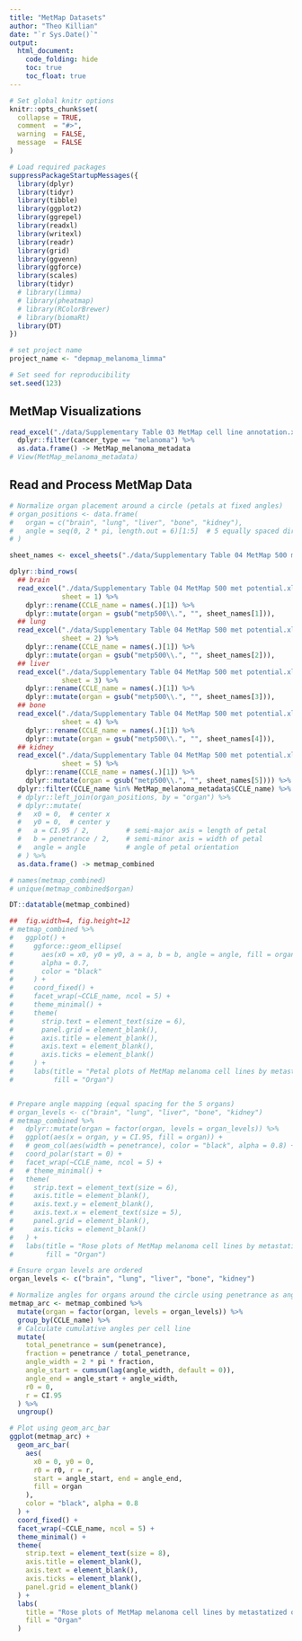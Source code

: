 ```yaml
---
title: "MetMap Datasets"
author: "Theo Killian"
date: "`r Sys.Date()`"
output:
  html_document:
    code_folding: hide
    toc: true
    toc_float: true
---
```


```r
# Set global knitr options
knitr::opts_chunk$set(
  collapse = TRUE,
  comment  = "#>",
  warning  = FALSE,
  message  = FALSE
)

# Load required packages
suppressPackageStartupMessages({
  library(dplyr)
  library(tidyr)
  library(tibble)
  library(ggplot2)
  library(ggrepel)
  library(readxl)
  library(writexl)
  library(readr)
  library(grid)
  library(ggvenn)
  library(ggforce)
  library(scales)
  library(tidyr)
  # library(limma)
  # library(pheatmap)
  # library(RColorBrewer)
  # library(biomaRt)
  library(DT)
})

# set project name
project_name <- "depmap_melanoma_limma"

# Set seed for reproducibility
set.seed(123)
```

<!-- ## Number of Depmap Datasets over time -->

<!-- ## MultiAssay Experiment Demonstrating  -->

<!-- ## Correlation of Primary and Metastatic Cell Lines -->

## MetMap Visualizations 

<!-- ```{r} -->
<!-- Model <- read_csv("./data/Model.csv") -->
<!-- View(Model) -->
<!-- ``` -->

```r
read_excel("./data/Supplementary Table 03 MetMap cell line annotation.xlsx") %>% 
  dplyr::filter(cancer_type == "melanoma") %>%
  as.data.frame() -> MetMap_melanoma_metadata
# View(MetMap_melanoma_metadata)
```

## Read and Process MetMap Data

<!-- Combine Sheets -->

```r
# Normalize organ placement around a circle (petals at fixed angles)
# organ_positions <- data.frame(
#   organ = c("brain", "lung", "liver", "bone", "kidney"),
#   angle = seq(0, 2 * pi, length.out = 6)[1:5]  # 5 equally spaced directions
# )

sheet_names <- excel_sheets("./data/Supplementary Table 04 MetMap 500 met potential.xlsx")

dplyr::bind_rows(
  ## brain
  read_excel("./data/Supplementary Table 04 MetMap 500 met potential.xlsx",
             sheet = 1) %>%
    dplyr::rename(CCLE_name = names(.)[1]) %>%
    dplyr::mutate(organ = gsub("metp500\\.", "", sheet_names[1])),
  ## lung
  read_excel("./data/Supplementary Table 04 MetMap 500 met potential.xlsx",
             sheet = 2) %>%
    dplyr::rename(CCLE_name = names(.)[1]) %>%
    dplyr::mutate(organ = gsub("metp500\\.", "", sheet_names[2])),
  ## liver
  read_excel("./data/Supplementary Table 04 MetMap 500 met potential.xlsx",
             sheet = 3) %>%
    dplyr::rename(CCLE_name = names(.)[1]) %>%
    dplyr::mutate(organ = gsub("metp500\\.", "", sheet_names[3])),
  ## bone
  read_excel("./data/Supplementary Table 04 MetMap 500 met potential.xlsx",
             sheet = 4) %>%
    dplyr::rename(CCLE_name = names(.)[1]) %>%
    dplyr::mutate(organ = gsub("metp500\\.", "", sheet_names[4])),
  ## kidney
  read_excel("./data/Supplementary Table 04 MetMap 500 met potential.xlsx",
             sheet = 5) %>%
    dplyr::rename(CCLE_name = names(.)[1]) %>%
    dplyr::mutate(organ = gsub("metp500\\.", "", sheet_names[5]))) %>%
  dplyr::filter(CCLE_name %in% MetMap_melanoma_metadata$CCLE_name) %>%
  # dplyr::left_join(organ_positions, by = "organ") %>%
  # dplyr::mutate(
  #   x0 = 0,  # center x
  #   y0 = 0,  # center y
  #   a = CI.95 / 2,         # semi-major axis = length of petal
  #   b = penetrance / 2,    # semi-minor axis = width of petal
  #   angle = angle          # angle of petal orientation
  # ) %>%
  as.data.frame() -> metmap_combined

# names(metmap_combined)
# unique(metmap_combined$organ)

DT::datatable(metmap_combined)
```

<!-- ```{r} -->
<!-- Supplementary_Table_05_MetMap_125_met_potential <- read_excel("./data/Supplementary Table 05 MetMap 125 met potential.xlsx") -->
<!-- View(Supplementary_Table_05_MetMap_125_met_potential) -->
<!-- ``` -->

```r
##  fig.width=4, fig.height=12
# metmap_combined %>%
#   ggplot() +
#     ggforce::geom_ellipse(
#       aes(x0 = x0, y0 = y0, a = a, b = b, angle = angle, fill = organ),
#       alpha = 0.7,
#       color = "black"
#     ) +
#     coord_fixed() +
#     facet_wrap(~CCLE_name, ncol = 5) +
#     theme_minimal() +
#     theme(
#       strip.text = element_text(size = 6),
#       panel.grid = element_blank(),
#       axis.title = element_blank(),
#       axis.text = element_blank(),
#       axis.ticks = element_blank()
#     ) +
#     labs(title = "Petal plots of MetMap melanoma cell lines by metastatic organ",
#          fill = "Organ")


# Prepare angle mapping (equal spacing for the 5 organs)
# organ_levels <- c("brain", "lung", "liver", "bone", "kidney")
# metmap_combined %>% 
#   dplyr::mutate(organ = factor(organ, levels = organ_levels)) %>%
#   ggplot(aes(x = organ, y = CI.95, fill = organ)) +
#   # geom_col(aes(width = penetrance), color = "black", alpha = 0.8) +
#   coord_polar(start = 0) +
#   facet_wrap(~CCLE_name, ncol = 5) +
#   # theme_minimal() +
#   theme(
#     strip.text = element_text(size = 6),
#     axis.title = element_blank(),
#     axis.text.y = element_blank(),
#     axis.text.x = element_text(size = 5),
#     panel.grid = element_blank(),
#     axis.ticks = element_blank()
#   ) +
#   labs(title = "Rose plots of MetMap melanoma cell lines by metastatic organ",
#        fill = "Organ")

# Ensure organ levels are ordered
organ_levels <- c("brain", "lung", "liver", "bone", "kidney")

# Normalize angles for organs around the circle using penetrance as angular width
metmap_arc <- metmap_combined %>%
  mutate(organ = factor(organ, levels = organ_levels)) %>%
  group_by(CCLE_name) %>%
  # Calculate cumulative angles per cell line
  mutate(
    total_penetrance = sum(penetrance),
    fraction = penetrance / total_penetrance,
    angle_width = 2 * pi * fraction,
    angle_start = cumsum(lag(angle_width, default = 0)),
    angle_end = angle_start + angle_width,
    r0 = 0,
    r = CI.95
  ) %>%
  ungroup()

# Plot using geom_arc_bar
ggplot(metmap_arc) +
  geom_arc_bar(
    aes(
      x0 = 0, y0 = 0,
      r0 = r0, r = r,
      start = angle_start, end = angle_end,
      fill = organ
    ),
    color = "black", alpha = 0.8
  ) +
  coord_fixed() +
  facet_wrap(~CCLE_name, ncol = 5) +
  theme_minimal() +
  theme(
    strip.text = element_text(size = 8),
    axis.title = element_blank(),
    axis.text = element_blank(),
    axis.ticks = element_blank(),
    panel.grid = element_blank()
  ) +
  labs(
    title = "Rose plots of MetMap melanoma cell lines by metastatized organ",
    fill = "Organ"
  )
```

<!-- ### Venn Diagram -->

<!-- Here, we plot a Venn diagram to illustrate if `stripped_cell_line_name` of the -->
<!-- primary tumor samples overlaps with `stripped_cell_line_name` of the metastatic -->
<!-- tumor samples. We observe that primary and metastatic tumors come from entirely -->
<!-- different cell lines, given that no `stripped_cell_line_name` intersects between -->
<!-- these two groups. -->

<!-- ```{r warning=FALSE, message=FALSE} -->
<!-- meta_data %>% -->
<!--   dplyr::filter(primary_or_metastasis == "Metastasis") %>% -->
<!--   as.data.frame() -> meta_tumors -->

<!-- meta_data %>% -->
<!--   dplyr::filter(primary_or_metastasis == "Primary") %>% -->
<!--   as.data.frame() -> primary_tumors -->

<!-- # Example input: named list of gene sets -->
<!-- gene_sets <- list( -->
<!--   `Metastatic Tumors` = meta_tumors$stripped_cell_line_name, -->
<!--   `Primary Tumors` = primary_tumors$stripped_cell_line_name -->
<!-- ) -->

<!-- # Plot -->
<!-- ggvenn(gene_sets, -->
<!--        fill_color = c("skyblue", "pink", "lightgreen"), -->
<!--        stroke_size = 0.5, set_name_size = 4) -->
<!-- ``` -->
